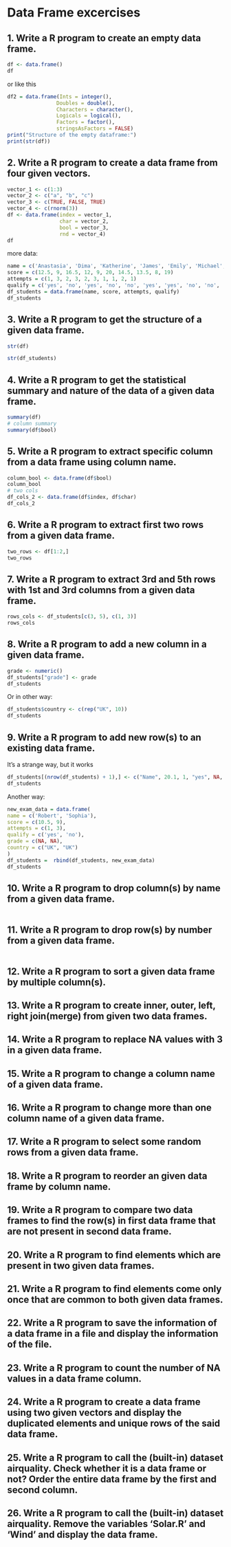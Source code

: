 # Data Frame excercises

## 1. Write a R program to create an empty data frame.
```r
df <- data.frame()
df
```
or like this
```r
df2 = data.frame(Ints = integer(),
                Doubles = double(),
                Characters = character(),
                Logicals = logical(),
                Factors = factor(),
                stringsAsFactors = FALSE)
print("Structure of the empty dataframe:")
print(str(df))
```

## 2. Write a R program to create a data frame from four given vectors.

```r
vector_1 <- c(1:3)
vector_2 <- c("a", "b", "c")
vector_3 <- c(TRUE, FALSE, TRUE)
vector_4 <- c(rnorm(3))
df <- data.frame(index = vector_1,
                 char = vector_2,
                 bool = vector_3,
                 rnd = vector_4)
df
```
more data:
```r
name = c('Anastasia', 'Dima', 'Katherine', 'James', 'Emily', 'Michael', 'Matthew', 'Laura', 'Kevin', 'Jonas')
score = c(12.5, 9, 16.5, 12, 9, 20, 14.5, 13.5, 8, 19)
attempts = c(1, 3, 2, 3, 2, 3, 1, 1, 2, 1)
qualify = c('yes', 'no', 'yes', 'no', 'no', 'yes', 'yes', 'no', 'no', 'yes')
df_students = data.frame(name, score, attempts, qualify)
df_students
```

## 3. Write a R program to get the structure of a given data frame.

```r
str(df)
```
```r
str(df_students)
```

## 4. Write a R program to get the statistical summary and nature of the data of a given data frame.

```r
summary(df)
# column summary
summary(df$bool)
```

## 5. Write a R program to extract specific column from a data frame using column name.

```r
column_bool <- data.frame(df$bool)
column_bool
# two cols
df_cols_2 <- data.frame(df$index, df$char)
df_cols_2
```

## 6. Write a R program to extract first two rows from a given data frame.

```r
two_rows <- df[1:2,] 
two_rows
```


## 7. Write a R program to extract 3rd and 5th rows with 1st and 3rd columns from a given data frame.
 
```r
rows_cols <- df_students[c(3, 5), c(1, 3)]
rows_cols
```

## 8. Write a R program to add a new column in a given data frame.

```r
grade <- numeric()
df_students["grade"] <- grade
df_students
```
Or in other way:

```r
df_students$country <- c(rep("UK", 10))
df_students
```


## 9. Write a R program to add new row(s) to an existing data frame.

It's a strange way, but it works
```r
df_students[(nrow(df_students) + 1),] <- c("Name", 20.1, 1, "yes", NA, "UK")
df_students
```
Another way:
```r
new_exam_data = data.frame(
name = c('Robert', 'Sophia'),
score = c(10.5, 9),
attempts = c(1, 3),
qualify = c('yes', 'no'),
grade = c(NA, NA),
country = c("UK", "UK")
)
df_students =  rbind(df_students, new_exam_data)
df_students
```

## 10. Write a R program to drop column(s) by name from a given data frame.
 
```r

```


## 11. Write a R program to drop row(s) by number from a given data frame.
 
```r

```


## 12. Write a R program to sort a given data frame by multiple column(s).
 

## 13. Write a R program to create inner, outer, left, right join(merge) from given two data frames.
 

## 14. Write a R program to replace NA values with 3 in a given data frame.
 

## 15. Write a R program to change a column name of a given data frame.
 

## 16. Write a R program to change more than one column name of a given data frame.
 

## 17. Write a R program to select some random rows from a given data frame.
 

## 18. Write a R program to reorder an given data frame by column name.
 

## 19. Write a R program to compare two data frames to find the row(s) in first data frame that are not present in second data frame.
 

## 20. Write a R program to find elements which are present in two given data frames.
 

## 21. Write a R program to find elements come only once that are common to both given data frames.
 

## 22. Write a R program to save the information of a data frame in a file and display the information of the file.
 

## 23. Write a R program to count the number of NA values in a data frame column.
 

## 24. Write a R program to create a data frame using two given vectors and display the duplicated elements and unique rows of the said data frame.
 

## 25. Write a R program to call the (built-in) dataset airquality. Check whether it is a data frame or not? Order the entire data frame by the first and second column.
 

## 26. Write a R program to call the (built-in) dataset airquality. Remove the variables 'Solar.R' and 'Wind' and display the data frame.